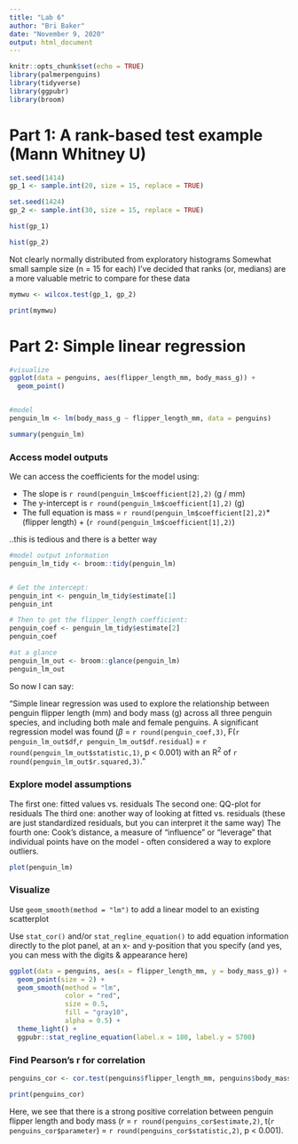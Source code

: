 ```yaml
---
title: "Lab 6"
author: "Bri Baker"
date: "November 9, 2020"
output: html_document
---
```


```r
knitr::opts_chunk$set(echo = TRUE)
library(palmerpenguins)
library(tidyverse)
library(ggpubr)
library(broom)
```

# Part 1: A rank-based test example (Mann Whitney U)

```r
set.seed(1414)
gp_1 <- sample.int(20, size = 15, replace = TRUE)

set.seed(1424)
gp_2 <- sample.int(30, size = 15, replace = TRUE)

```

```r
hist(gp_1)

hist(gp_2)
```

Not clearly normally distributed from exploratory histograms
Somewhat small sample size (n = 15 for each)
I’ve decided that ranks (or, medians) are a more valuable metric to compare for these data

```r
mymwu <- wilcox.test(gp_1, gp_2)

print(mymwu)
```



# Part 2: Simple linear regression

```r
#visualize
ggplot(data = penguins, aes(flipper_length_mm, body_mass_g)) +
  geom_point()



```



```r
#model
penguin_lm <- lm(body_mass_g ~ flipper_length_mm, data = penguins)

summary(penguin_lm)

```

### Access model outputs

We can access the coefficients for the model using:  

- The slope is `r round(penguin_lm$coefficient[2],2)` (g / mm)
- The y-intercept is `r round(penguin_lm$coefficient[1],2)` (g)
- The full equation is mass = `r round(penguin_lm$coefficient[2],2)`*(flipper length) + (`r round(penguin_lm$coefficient[1],2)`)

..this is tedious and there is a better way

```r
#model output information
penguin_lm_tidy <- broom::tidy(penguin_lm)


# Get the intercept: 
penguin_int <- penguin_lm_tidy$estimate[1]
penguin_int

# Then to get the flipper_length coefficient:
penguin_coef <- penguin_lm_tidy$estimate[2]
penguin_coef

#at a glance
penguin_lm_out <- broom::glance(penguin_lm)
penguin_lm_out
```

So now I can say:

"Simple linear regression was used to explore the relationship between penguin flipper length (mm) and body mass (g) across all three penguin species, and including both male and female penguins. A significant regression model was found ($\beta$ = `r round(penguin_coef,3)`, F(`r penguin_lm_out$df`,`r penguin_lm_out$df.residual`) = `r round(penguin_lm_out$statistic,1)`, p < 0.001) with an R^2^ of `r round(penguin_lm_out$r.squared,3)`."

### Explore model assumptions

The first one: fitted values vs. residuals
The second one: QQ-plot for residuals
The third one: another way of looking at fitted vs. residuals (these are just standardized residuals, but you can interpret it the same way)
The fourth one: Cook’s distance, a measure of “influence” or “leverage” that individual points have on the model - often considered a way to explore outliers.

```r
plot(penguin_lm)
```


### Visualize

Use `geom_smooth(method = "lm")` to add a linear model to an existing scatterplot

Use `stat_cor()` and/or `stat_regline_equation()` to add equation information directly to the plot panel, at an x- and y-position that you specify (and yes, you can mess with the digits & appearance here)

```r
ggplot(data = penguins, aes(x = flipper_length_mm, y = body_mass_g)) +
  geom_point(size = 2) +
  geom_smooth(method = "lm",
              color = "red",
              size = 0.5,
              fill = "gray10",
              alpha = 0.5) +
  theme_light() +
  ggpubr::stat_regline_equation(label.x = 180, label.y = 5700)
```


### Find Pearson’s r for correlation

```r
penguins_cor <- cor.test(penguins$flipper_length_mm, penguins$body_mass_g)

print(penguins_cor)
```
Here, we see that there is a strong positive correlation between penguin flipper length and body mass (*r* = `r round(penguins_cor$estimate,2)`, t(`r penguins_cor$parameter`) = `r round(penguins_cor$statistic,2)`, p < 0.001). 
